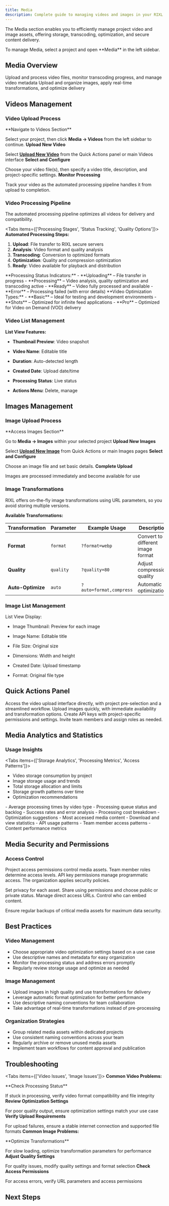 ```yaml
---
title: Media
description: Complete guide to managing videos and images in your RIXL projects
---
```



The Media section enables you to efficiently manage project video and image assets, offering storage, transcoding, optimization, and secure content delivery.

<Callout type="info">
To manage Media, select a project and open **Media** in the left sidebar.
</Callout>

## Media Overview

<Cards>
  <Card title="Videos" description="Manage video content with automated transcoding and optimization">
    Upload and process video files, monitor transcoding progress, and manage video metadata
  </Card>
  <Card title="Images" description="Handle image assets with on-demand transformations">
    Upload and organize images, apply real-time transformations, and optimize delivery
  </Card>
</Cards>

## Videos Management

### Video Upload Process

<Steps>
<Step>
**Navigate to Videos Section**

Select your project, then click **Media → Videos** from the left sidebar to continue.
</Step>
<Step>
**Upload New Video**

Select **[Upload New Video](https://api.rixl.com/videos)** from the Quick Actions panel or main Videos interface
</Step>
<Step>
**Select and Configure**

Choose your video file(s), then specify a video title, description, and project-specific settings.
</Step>
<Step>
**Monitor Processing**

Track your video as the automated processing pipeline handles it from upload to completion.
</Step>
</Steps>

### Video Processing Pipeline

<Callout type="info">
The automated processing pipeline optimizes all videos for delivery and compatibility.
</Callout>

<Tabs items={['Processing Stages', 'Status Tracking', 'Quality Options']}>
<Tab value="Processing Stages">
**Automated Processing Steps:**
1. **Upload**: File transfer to RIXL secure servers
2. **Analysis**: Video format and quality analysis  
3. **Transcoding**: Conversion to optimized formats
4. **Optimization**: Quality and compression optimization
5. **Ready**: Video available for playback and distribution
</Tab>
<Tab value="Status Tracking">
**Processing Status Indicators:**
- **Uploading** – File transfer in progress
- **Processing** – Video analysis, quality optimization and transcoding active
- **Ready** – Video fully processed and available
- **Error** – Processing failed (with error details)
</Tab>
<Tab value="Quality Options">
**Video Optimization Types:**
- **Basic** – Ideal for testing and development environments
- **Shots** – Optimized for infinite feed applications
- **Pro** – Optimized for Video on Demand (VOD) delivery
</Tab>
</Tabs>

### Video List Management

**List View Features:**
- **Thumbnail Preview**: Video snapshot

- **Video Name**: Editable title

- **Duration**: Auto-detected length

- **Created Date**: Upload date/time

- **Processing Status**: Live status

- **Actions Menu**: Delete, manage

## Images Management

### Image Upload Process

<Steps>
<Step>
**Access Images Section**

Go to **Media → Images** within your selected project
</Step>
<Step>
**Upload New Images**

Select **[Upload New Image](https://api.rixl.com/images)** from Quick Actions or main Images pages
</Step>
<Step>
**Select and Configure**

Choose an image file and set basic details.
</Step>
<Step>
**Complete Upload**

Images are processed immediately and become available for use
</Step>
</Steps>

### Image Transformations

<Callout type="tip">
RIXL offers on-the-fly image transformations using URL parameters, so you avoid storing multiple versions.
</Callout>

**Available Transformations:**

| Transformation    | Parameter | Example Usage           | Description                       |
|-------------------|-----------|-------------------------|-----------------------------------|
| **Format**        | `format`  | `?format=webp`          | Convert to different image format |
| **Quality**       | `quality` | `?quality=80`           | Adjust compression quality        |
| **Auto-Optimize** | `auto`    | `?auto=format,compress` | Automatic optimization            |

### Image List Management

List View Display:

- Image Thumbnail: Preview for each image

- Image Name: Editable title

- File Size: Original size

- Dimensions: Width and height

- Created Date: Upload timestamp
- Format: Original file type

## Quick Actions Panel

<Cards>
  <Card title="Upload New Video" description="Quickly add video content to your project">
    Access the video upload interface directly, with project pre-selection and a streamlined workflow.
  </Card>
  <Card title="Upload New Image" description="Add image assets to your project">
    Upload images quickly, with immediate availability and transformation options.
  </Card>
  <Card title="Create API Key" description="Generate API keys for project access">
    Create API keys with project-specific permissions and settings.
  </Card>
  <Card title="Invite Team Member" description="Add collaborators to your project">
    Invite team members and assign roles as needed.
  </Card>
</Cards>

## Media Analytics and Statistics

### Usage Insights

<Tabs items={['Storage Analytics', 'Processing Metrics', 'Access Patterns']}>
<Tab value="Storage Analytics">
- Video storage consumption by project
- Image storage usage and trends
- Total storage allocation and limits
- Storage growth patterns over time
- Optimization recommendations
</Tab>
<Tab value="Processing Metrics">
- Average processing times by video type
- Processing queue status and backlog
- Success rates and error analysis
- Processing cost breakdown
- Optimization suggestions
</Tab>
<Tab value="Access Patterns">
- Most accessed media content
- Download and view statistics
- API usage patterns
- Team member access patterns
- Content performance metrics
</Tab>
</Tabs>

## Media Security and Permissions

### Access Control

Project access permissions control media assets. Team member roles determine access levels. API key permissions manage programmatic access. The organization applies security policies.

Set privacy for each asset. Share using permissions and choose public or private status. Manage direct access URLs. Control who can embed content.

<Callout type="warning">
Ensure regular backups of critical media assets for maximum data security.
</Callout>

## Best Practices

### Video Management

- Choose appropriate video optimization settings based on a use case
- Use descriptive names and metadata for easy organization
- Monitor the processing status and address errors promptly
- Regularly review storage usage and optimize as needed

### Image Management

- Upload images in high quality and use transformations for delivery
- Leverage automatic format optimization for better performance
- Use descriptive naming conventions for team collaboration
- Take advantage of real-time transformations instead of pre-processing

### Organization Strategies

- Group related media assets within dedicated projects
- Use consistent naming conventions across your team
- Regularly archive or remove unused media assets
- Implement team workflows for content approval and publication

## Troubleshooting

<Tabs items={['Video Issues', 'Image Issues']}>
<Tab value="Video Issues">
**Common Video Problems:**

<Steps>
<Step>
**Check Processing Status**

If stuck in processing, verify video format compatibility and file integrity
</Step>
<Step>
**Review Optimization Settings**

For poor quality output, ensure optimization settings match your use case
</Step>
<Step>
**Verify Upload Requirements**

For upload failures, ensure a stable internet connection and supported file formats
</Step>
</Steps>
</Tab>
<Tab value="Image Issues">
**Common Image Problems:**

<Steps>
<Step>
**Optimize Transformations**

For slow loading, optimize transformation parameters for performance
</Step>
<Step>
**Adjust Quality Settings**

For quality issues, modify quality settings and format selection
</Step>
<Step>
**Check Access Permissions**

For access errors, verify URL parameters and access permissions
</Step>
</Steps>
</Tab>
</Tabs>

## Next Steps

<Cards>
  <Card 
    title="API Reference" 
    description="Learn how to programmatically manage media assets"
    href="/docs/api-reference/media"
  />
  <Card 
    title="Feeds Management" 
    description="Organize media content into dynamic feeds"
    href="/docs/dashboard/feeds"
  />
  <Card 
    title="Project Settings" 
    description="Configure project-level media settings and preferences"
    href="/docs/dashboard/project"
  />
</Cards>